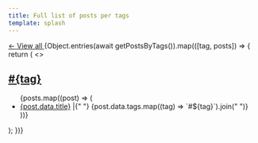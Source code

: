 ```yaml
---
title: Full list of posts per tags
template: splash
---
```



<a href="" data-view-all>
  ← View all
</a>
{Object.entries(await getPostsByTags()).map(([tag, posts]) => {
  return (
    <>
      <h2 id={tag}>
        <a href={`#${tag}`}>#{tag}</a>
      </h2>
      <ul>
        {posts.map((post) => (
          <li>
            <a href={`/${post.slug}`}>{post.data.title}</a> |{" "}
            {post.data.tags.map((tag) => `#${tag}`).join(" ")}
          </li>
        ))}
      </ul>
    </>
  );
})}

<style>
  {`
        body:not(:has(:target)) a[data-view-all] {
            display: none;
        }

        body:has(:target) h2[id]:not(:target) {
            display: none;
        }
        body:has(:target) h2[id]:not(:target) + ul {
            display: none;
        }
    `}
</style>

